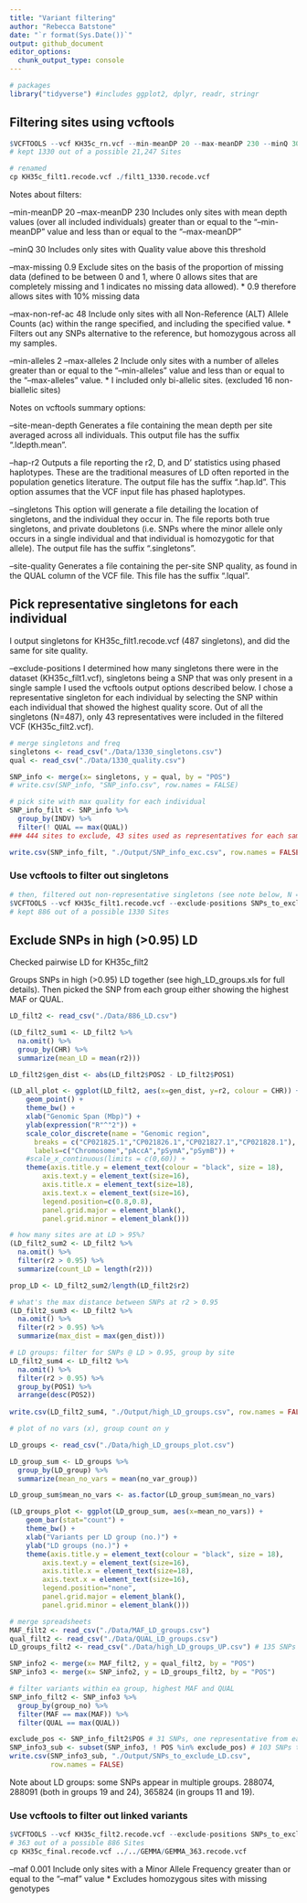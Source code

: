 ```yaml
---
title: "Variant filtering"
author: "Rebecca Batstone"
date: "`r format(Sys.Date())`"
output: github_document
editor_options: 
  chunk_output_type: console
---
```


```r
# packages
library("tidyverse") #includes ggplot2, dplyr, readr, stringr
```

## Filtering sites using vcftools

```r

$VCFTOOLS --vcf KH35c_rn.vcf --min-meanDP 20 --max-meanDP 230 --minQ 30 --max-missing 0.9 --max-non-ref-ac 48 --min-alleles 2 --max-alleles 2 --recode --recode-INFO-all --out KH35c_filt1
# kept 1330 out of a possible 21,247 Sites

# renamed
cp KH35c_filt1.recode.vcf ./filt1_1330.recode.vcf
```

Notes about filters: 

--min-meanDP 20
--max-meanDP 230 
Includes only sites with mean depth values (over all included individuals) greater than or equal to the "--min-meanDP" value and less than or equal to the "--max-meanDP" 

--minQ 30 
Includes only sites with Quality value above this threshold

--max-missing 0.9
Exclude sites on the basis of the proportion of missing data (defined to be between 0 and 1, where 0 allows sites that are completely missing and 1 indicates no missing data allowed). 
  * 0.9 therefore allows sites with 10% missing data

--max-non-ref-ac 48 
Include only sites with all Non-Reference (ALT) Allele Counts (ac) within the range specified, and including the specified value. 
  * Filters out any SNPs alternative to the reference, but homozygous across all my samples. 

--min-alleles 2 
--max-alleles 2
Include only sites with a number of alleles greater than or equal to the "--min-alleles" value and less than or equal to the "--max-alleles" value. 
  * I included only bi-allelic sites. (excluded 16 non-biallelic sites)

Notes on vcftools summary options:

--site-mean-depth
Generates a file containing the mean depth per site averaged across all individuals. This output file has the suffix ".ldepth.mean".

--hap-r2
Outputs a file reporting the r2, D, and D’ statistics using phased haplotypes. These are the traditional measures of LD often reported in the population genetics literature. The output file has the suffix ".hap.ld". This option assumes that the VCF input file has phased haplotypes.

--singletons
This option will generate a file detailing the location of singletons, and the individual they occur in. The file reports both true singletons, and private doubletons (i.e. SNPs where the minor allele only occurs in a single individual and that individual is homozygotic for that allele). The output file has the suffix ".singletons".

--site-quality
Generates a file containing the per-site SNP quality, as found in the QUAL column of the VCF file. This file has the suffix ".lqual".

## Pick representative singletons for each individual

I output singletons for KH35c_filt1.recode.vcf (487 singletons), and did the same for site quality. 

--exclude-positions
I determined how many singletons there were in the dataset (KH35c_filt1.vcf), singletons being a SNP that was only present in a single sample I used the vcftools output options described below. I chose a representative singleton for each individual by selecting the SNP within each individual that showed the highest quality score. Out of all the singletons (N=487), only 43 representatives were included in the filtered VCF (KH35c_filt2.vcf).

```r
# merge singletons and freq
singletons <- read_csv("./Data/1330_singletons.csv")
qual <- read_csv("./Data/1330_quality.csv")

SNP_info <- merge(x= singletons, y = qual, by = "POS")
# write.csv(SNP_info, "SNP_info.csv", row.names = FALSE)

# pick site with max quality for each individual
SNP_info_filt <- SNP_info %>%
  group_by(INDV) %>%
  filter(! QUAL == max(QUAL))
### 444 sites to exclude, 43 sites used as representatives for each sample

write.csv(SNP_info_filt, "./Output/SNP_info_exc.csv", row.names = FALSE)
```

### Use vcftools to filter out singletons

```r
# then, filtered out non-representative singletons (see note below, N = 437)
$VCFTOOLS --vcf KH35c_filt1.recode.vcf --exclude-positions SNPs_to_exclude.txt --recode --recode-INFO-all --out KH35c_filt2
# kept 886 out of a possible 1330 Sites
```

## Exclude SNPs in high (>0.95) LD

Checked pairwise LD for KH35c_filt2

Groups SNPs in high (>0.95) LD together (see high_LD_groups.xls for full details). Then picked the SNP from each group either showing the highest MAF or QUAL.

```r
LD_filt2 <- read_csv("./Data/886_LD.csv")

(LD_filt2_sum1 <- LD_filt2 %>%
  na.omit() %>%
  group_by(CHR) %>%
  summarize(mean_LD = mean(r2)))

LD_filt2$gen_dist <- abs(LD_filt2$POS2 - LD_filt2$POS1)

(LD_all_plot <- ggplot(LD_filt2, aes(x=gen_dist, y=r2, colour = CHR)) +
    geom_point() +
    theme_bw() +
    xlab("Genomic Span (Mbp)") + 
    ylab(expression("R"^"2")) +
    scale_color_discrete(name = "Genomic region",
      breaks = c("CP021825.1","CP021826.1","CP021827.1","CP021828.1"),
      labels=c("Chromosome","pAccA","pSymA","pSymB")) +
    #scale_x_continuous(limits = c(0,60)) +
    theme(axis.title.y = element_text(colour = "black", size = 18), 
        axis.text.y = element_text(size=16), 
        axis.title.x = element_text(size=18), 
        axis.text.x = element_text(size=16), 
        legend.position=c(0.8,0.8),
        panel.grid.major = element_blank(), 
        panel.grid.minor = element_blank()))

# how many sites are at LD > 95%?
(LD_filt2_sum2 <- LD_filt2 %>%
  na.omit() %>%
  filter(r2 > 0.95) %>%
  summarize(count_LD = length(r2)))

prop_LD <- LD_filt2_sum2/length(LD_filt2$r2)

# what's the max distance between SNPs at r2 > 0.95
(LD_filt2_sum3 <- LD_filt2 %>%
  na.omit() %>%
  filter(r2 > 0.95) %>%
  summarize(max_dist = max(gen_dist)))

# LD groups: filter for SNPs @ LD > 0.95, group by site
LD_filt2_sum4 <- LD_filt2 %>%
  na.omit() %>%
  filter(r2 > 0.95) %>%
  group_by(POS1) %>%
  arrange(desc(POS2))
  
write.csv(LD_filt2_sum4, "./Output/high_LD_groups.csv", row.names = FALSE)

# plot of no vars (x), group count on y

LD_groups <- read_csv("./Data/high_LD_groups_plot.csv")

LD_group_sum <- LD_groups %>%
  group_by(LD_group) %>%
  summarize(mean_no_vars = mean(no_var_group))

LD_group_sum$mean_no_vars <- as.factor(LD_group_sum$mean_no_vars)

(LD_groups_plot <- ggplot(LD_group_sum, aes(x=mean_no_vars)) +
    geom_bar(stat="count") +
    theme_bw() +
    xlab("Variants per LD group (no.)") + 
    ylab("LD groups (no.)") +
    theme(axis.title.y = element_text(colour = "black", size = 18), 
        axis.text.y = element_text(size=16), 
        axis.title.x = element_text(size=18), 
        axis.text.x = element_text(size=16), 
        legend.position="none",
        panel.grid.major = element_blank(), 
        panel.grid.minor = element_blank()))

# merge spreadsheets
MAF_filt2 <- read_csv("./Data/MAF_LD_groups.csv")
qual_filt2 <- read_csv("./Data/QUAL_LD_groups.csv")
LD_groups_filt2 <- read_csv("./Data/high_LD_groups_UP.csv") # 135 SNPs

SNP_info2 <- merge(x= MAF_filt2, y = qual_filt2, by = "POS")
SNP_info3 <- merge(x= SNP_info2, y = LD_groups_filt2, by = "POS")

# filter variants within ea group, highest MAF and QUAL
SNP_info_filt2 <- SNP_info3 %>%
  group_by(group_no) %>%
  filter(MAF == max(MAF)) %>%
  filter(QUAL == max(QUAL))

exclude_pos <- SNP_info_filt2$POS # 31 SNPs, one representative from each group
SNP_info3_sub <- subset(SNP_info3, ! POS %in% exclude_pos) # 103 SNPs to exlude (see note below)
write.csv(SNP_info3_sub, "./Output/SNPs_to_exclude_LD.csv", 
          row.names = FALSE)
```

Note about LD groups: some SNPs appear in multiple groups. 288074, 288091 (both in groups 19 and 24), 365824 (in groups 11 and 19).

### Use vcftools to filter out linked variants

```r

$VCFTOOLS --vcf KH35c_filt2.recode.vcf --exclude-positions SNPs_to_exclude_LD.txt --maf 0.001 --recode --recode-INFO-all --out KH35c_final
# 363 out of a possible 886 Sites
cp KH35c_final.recode.vcf ../../GEMMA/GEMMA_363.recode.vcf
```

--maf 0.001
Include only sites with a Minor Allele Frequency greater than or equal to the "--maf" value
* Excludes homozygous sites with missing genotypes

